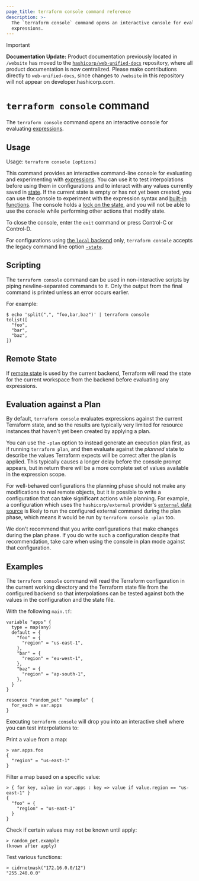 ```yaml
---
page_title: terraform console command reference
description: >-
  The `terraform console` command opens an interactive console for evaluating
  expressions.
---
```


> [!IMPORTANT]  
> **Documentation Update:** Product documentation previously located in `/website` has moved to the [`hashicorp/web-unified-docs`](https://github.com/hashicorp/web-unified-docs) repository, where all product documentation is now centralized. Please make contributions directly to `web-unified-docs`, since changes to `/website` in this repository will not appear on developer.hashicorp.com.

# `terraform console` command

The `terraform console` command opens an interactive console for
evaluating [expressions](/terraform/language/expressions).

## Usage

Usage: `terraform console [options]`

This command provides an interactive command-line console for evaluating and
experimenting with [expressions](/terraform/language/expressions).
You can use it to test interpolations before using them in configurations
and to interact with any values currently saved in
[state](/terraform/language/state). If the current state is empty or has not yet been created, you can use the console to experiment with the expression syntax and
[built-in functions](/terraform/language/functions). The console holds a [lock on the state](/terraform/language/state/locking), and you will not be able to use the console while performing other actions that modify state.

To close the console, enter the `exit` command or press Control-C
or Control-D.

For configurations using
[the `local` backend](/terraform/language/backend/local) only,
`terraform console` accepts the legacy command line option
[`-state`](/terraform/language/backend/local#command-line-arguments).

## Scripting

The `terraform console` command can be used in non-interactive scripts
by piping newline-separated commands to it. Only the output from the
final command is printed unless an error occurs earlier.

For example:

```shell
$ echo 'split(",", "foo,bar,baz")' | terraform console
tolist([
  "foo",
  "bar",
  "baz",
])
```

## Remote State

If [remote state](/terraform/language/state/remote) is used by the current backend,
Terraform will read the state for the current workspace from the backend
before evaluating any expressions.

## Evaluation against a Plan

By default, `terraform console` evaluates expressions against the current
Terraform state, and so the results are typically very limited for resource
instances that haven't yet been created by applying a plan.

You can use the `-plan` option to instead generate an execution plan first,
as if running `terraform plan`, and then evaluate against the _planned_ state
to describe the values Terraform expects will be correct after the plan is
applied. This typically causes a longer delay before the console prompt
appears, but in return there will be a more complete set of values available in
the expression scope.

For well-behaved configurations the planning phase should not make any
modifications to real remote objects, but it _is_ possible to write a
configuration that can take significant actions while planning. For example, a
configuration which uses the `hashicorp/external` provider's
[`external` data source](https://registry.terraform.io/providers/hashicorp/external/latest/docs/data-sources/external)
is likely to run the configured external command during the plan phase, which
means it would be run by `terraform console -plan` too.

We don't recommend that you write configurations that make changes during the
plan phase. If you do write such a configuration despite that recommendation,
take care when using the console in plan mode against that configuration.

## Examples

The `terraform console` command will read the Terraform configuration in the
current working directory and the Terraform state file from the configured
backend so that interpolations can be tested against both the values in the
configuration and the state file.

With the following `main.tf`:

```hcl
variable "apps" {
  type = map(any)
  default = {
    "foo" = {
      "region" = "us-east-1",
    },
    "bar" = {
      "region" = "eu-west-1",
    },
    "baz" = {
      "region" = "ap-south-1",
    },
  }
}

resource "random_pet" "example" {
  for_each = var.apps
}
```

Executing `terraform console` will drop you into an interactive shell where you
can test interpolations to:

Print a value from a map:

```
> var.apps.foo
{
  "region" = "us-east-1"
}
```

Filter a map based on a specific value:

```
> { for key, value in var.apps : key => value if value.region == "us-east-1" }
{
  "foo" = {
    "region" = "us-east-1"
  }
}
```

Check if certain values may not be known until apply:

```
> random_pet.example
(known after apply)
```

Test various functions:

```
> cidrnetmask("172.16.0.0/12")
"255.240.0.0"
```
